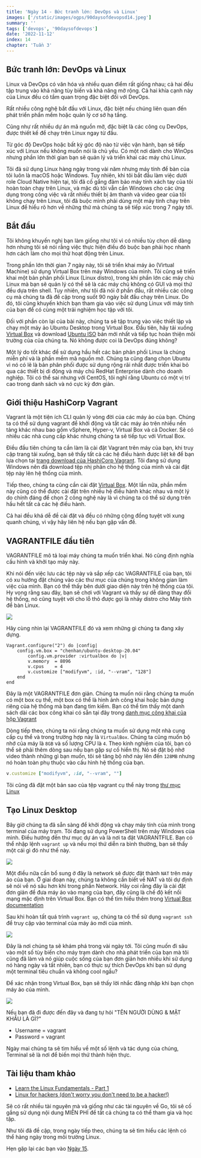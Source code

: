 ```yaml
---
title: 'Ngày 14 - Bức tranh lớn: DevOps và Linux'
images: ['/static/images/ogps/90daysofdevopsd14.jpeg']
summary: ''
tags: ['devops', '90daysofdevops']
date: '2022-11-12'
index: 14
chapter: 'Tuần 3'
---
```


## Bức tranh lớn: DevOps và Linux

Linux và DevOps có văn hóa và nhiều quan điểm rất giống nhau; cả hai đều tập trung vào khả năng tùy biến và khả năng mở rộng. Cả hai khía cạnh này của Linux đều có tầm quan trọng đặc biệt đối với DevOps.

Rất nhiều công nghệ bắt đầu với Linux, đặc biệt nếu chúng liên quan đến phát triển phần mềm hoặc quản lý cơ sở hạ tầng.

Cũng như rất nhiều dự án mã nguồn mở, đặc biệt là các công cụ DevOps, được thiết kế để chạy trên Linux ngay từ đầu.

Từ góc độ DevOps hoặc bất kỳ góc độ nào từ việc vận hành, bạn sẽ tiếp xúc với Linux nếu không muốn nói là chủ yếu. Có một nơi dành cho WinOps nhưng phần lớn thời gian bạn sẽ quản lý và triển khai các máy chủ Linux.

Tôi đã sử dụng Linux hàng ngày trong vài năm nhưng máy tính để bàn của tôi luôn là macOS hoặc Windows. Tuy nhiên, khi tôi bắt đầu làm việc dưới role Cloud Native hiện tại, tôi đã cố gắng đảm bảo máy tính xách tay của tôi hoàn toàn chạy trên Linux, và mặc dù tôi vẫn cần Windows cho các ứng dụng trong công việc và rất nhiều thiết bị âm thanh và video gear của tôi không chạy trên Linux, tôi đã buộc mình phải dùng một máy tính chạy trên Linux để hiểu rõ hơn về những thứ mà chúng ta sẽ tiếp xúc trong 7 ngày tới.

## Bắt đầu

Tôi không khuyến nghị bạn làm giống như tôi vì có nhiều tùy chọn dễ dàng hơn nhưng tôi sẽ nói rằng việc thực hiện điều đó buộc bạn phải học nhanh hơn cách làm cho mọi thứ hoạt động trên Linux.

Trong phần lớn thời gian 7 ngày này, tôi sẽ triển khai máy ảo (Virtual Machine) sử dụng Virtual Box trên máy Windows của mình. Tôi cũng sẽ triển khai một bản phân phối Linux (Linux distro), trong khi phần lớn các máy chủ Linux mà bạn sẽ quản lý có thể sẽ là các máy chủ không có GUI và mọi thứ đều dựa trên shell. Tuy nhiên, như tôi đã nói ở phần đầu, rất nhiều các công cụ mà chúng ta đã đề cập trong suốt 90 ngày bắt đầu chạy trên Linux. Do đó, tôi cũng khuyến khích bạn tham gia vào việc sử dụng Linux với máy tính của bạn để có cùng một trải nghiệm học tập với tôi.

Đối với phần còn lại của bài này, chúng ta sẽ tập trung vào việc thiết lập và chạy một máy ảo Ubuntu Desktop trong Virtual Box. Đầu tiên, hãy tải xuống [Virtual Box](https://www.virtualbox.org/) và download [Ubuntu ISO](https://ubuntu.com/download) bản mới nhất và tiếp tục hoàn thiện môi trường của của chúng ta. Nó không được coi là DevOps đúng không?

Một lý do tốt khác để sử dụng hầu hết các bản phân phối Linux là chúng miễn phí và là phần mềm mã nguồn mở. Chúng ta cũng đang chọn Ubuntu vì nó có lẽ là bản phân phối được sử dụng rộng rãi nhất được triển khai bỏ qua các thiết bị di động và máy chủ RedHat Enterprise dành cho doanh nghiệp. Tôi có thể sai nhưng với CentOS, tôi nghĩ rằng Ubuntu có một vị trí cao trong danh sách và nó cực kỳ đơn giản.

## Giới thiệu HashiCorp Vagrant

Vagrant là một tiện ích CLI quản lý vòng đời của các máy ảo của bạn. Chúng ta có thể sử dụng vagrant để khởi động và tắt các máy ảo trên nhiều nền tảng khác nhau bao gồm vSphere, Hyper-v, Virtual Box và cả Docker. Sẽ có nhiều các nhà cung cấp khác nhưng chúng ta sẽ tiếp tục với Virtual Box.

Điều đầu tiên chúng ta cần làm là cài đặt Vagrant trên máy của bạn, khi truy cập trang tải xuống, bạn sẽ thấy tất cả các hệ điều hành được liệt kê để bạn lựa chọn tại [trang download của HashiCorp Vagrant](https://www.vagrantup.com/downloads). Tôi đang sử dụng Windows nên đã download tệp nhị phân cho hệ thống của mình và cài đặt tệp này lên hệ thống của mình.

Tiếp theo, chúng ta cũng cần cài đặt [Virtual Box](https://www.virtualbox.org/wiki/Downloads). Một lần nữa, phần mềm này cũng có thể được cài đặt trên nhiều hệ điều hành khác nhau và một lý do chính đáng để chọn 2 công nghệ này là vì chúng ta có thể sử dụng trên hầu hết tất cả các hệ điều hành.

Cả hai đều khá dễ đề cài đặt và đều có những cộng đồng tuyệt vời xung quanh chúng, vì vậy hãy liên hệ nếu bạn gặp vấn đề.

## VAGRANTFILE đầu tiên

VAGRANTFILE mô tả loại máy chúng ta muốn triển khai. Nó cũng định nghĩa cấu hình và khởi tạo máy này.

Khi nói đến việc lưu các tệp này và sắp xếp các VAGRANTFILE của bạn, tôi có xu hướng đặt chúng vào các thư mục của chúng trong không gian làm việc của mình. Bạn có thể thấy bên dưới giao diện này trên hệ thống của tôi. Hy vọng rằng sau đây, bạn sẽ chơi với Vagrant và thấy sự dễ dàng thay đổi hệ thống, nó cũng tuyệt vời cho lỗ thỏ được gọi là nhảy distro cho Máy tính để bàn Linux.

![](/static/images/assets/Day14_Linux1.png)

Hãy cùng nhìn lại VAGRANTFILE đó và xem những gì chúng ta đang xây dựng.

```ruby:Vagrantfile
Vagrant.configure("2") do |config|
    config.vm.box = "chenhan/ubuntu-desktop-20.04"
        config.vm.provider :virtualbox do |v|
        v.memory  = 8096
        v.cpus    = 4
        v.customize ["modifyvm", :id, "--vram", "128"]
    end
end
```

Đây là một VAGRANTFILE đơn giản. Chúng ta muốn nói rằng chúng ta muốn có một box cụ thể, một box có thể là hình ảnh công khai hoặc bản dựng riêng của hệ thống mà bạn đang tìm kiếm. Bạn có thể tìm thấy một danh sách dài các box công khai có sẵn tại đây trong [danh mục công khai của hộp Vagrant](https://app.vagrantup.com/boxes/search)

Dòng tiếp theo, chúng ta nói rằng chúng ta muốn sử dụng một nhà cung cấp cụ thể và trong trường hợp này là `VirtualBox`. Chúng ta cũng muốn bộ nhớ của máy là `8GB` và số lượng CPU là `4`. Theo kinh nghiệm của tôi, bạn có thể sẽ phải thêm dòng sau nếu bạn gặp sự cố hiển thị. Nó sẽ đặt bộ nhớ video thành những gì bạn muốn, tôi sẽ tăng bộ nhớ này lên đến `128MB` nhưng nó hoàn toàn phụ thuộc vào cấu hình hệ thống của bạn.

```ruby
v.customize ["modifyvm", :id, "--vram", ""]
```

Tôi cũng đã đặt một bản sao của tệp vagrant cụ thể này trong [thư mục Linux](https://github.com/vntechies/90DaysOfDevOps/blob/main/Days/Linux/VAGRANTFILE)

## Tạo Linux Desktop

Bây giờ chúng ta đã sẵn sàng để khởi động và chạy máy tính của mình trong terminal của máy trạm. Tôi đang sử dụng PowerShell trên máy Windows của mình. Điều hướng đến thư mục dự án và là nơi ta đặt VAGRANTFILE. Bạn có thể nhập lệnh `vagrant up` và nếu mọi thứ diễn ra bình thường, bạn sẽ thấy một cái gì đó như thế này.

![](/static/images/assets/Day14_Linux2.png)

Một điều nữa cần bổ sung ở đây là network sẽ được đặt thành `NAT` trên máy ảo của bạn. Ở giai đoạn này, chúng ta không cần biết về NAT và tôi dự định sẽ nói về nó sâu hơn khi trong phần Network. Hãy coi rằng đây là cài đặt đơn giản để đưa máy ảo vào mạng của bạn, đây cũng là chế độ kết nối mạng mặc định trên Virtual Box. Bạn có thể tìm hiểu thêm trong [Virtual Box documentation](https://www.virtualbox.org/manual/ch06.html#network_nat)

Sau khi hoàn tất quá trình `vagrant up`, chúng ta có thể sử dụng `vagrant ssh` để truy cập vào terminal của máy ảo mới của mình.

![](/static/images/assets/Day14_Linux3.png)

Đây là nơi chúng ta sẽ khám phá trong vài ngày tới. Tôi cũng muốn đi sâu vào một số tùy biến cho máy trạm dành cho nhà phát triển của bạn mà tôi cũng đã làm và nó giúp cuộc sống của bạn đơn giản hơn nhiều khi sử dụng nó hàng ngày và tất nhiên, bạn có thực sự thích DevOps khi bạn sử dụng một terminal tiêu chuẩn và không cool ngầu?

Để xác nhận trong Virtual Box, bạn sẽ thấy lời nhắc đăng nhập khi bạn chọn máy ảo của mình.

![](/static/images/assets/Day14_Linux4.png)

Nếu bạn đã đi được đến đây và đang tự hỏi "TÊN NGƯỜI DÙNG & MẬT KHẨU LÀ GÌ?"

- Username = vagrant
- Password = vagrant

Ngày mai chúng ta sẽ tìm hiểu về một số lệnh và tác dụng của chúng, Terminal sẽ là nơi để biến mọi thứ thành hiện thực.

## Tài liệu tham khảo

- [Learn the Linux Fundamentals - Part 1](https://www.youtube.com/watch?v=kPylihJRG70)
- [Linux for hackers (don't worry you don't need to be a hacker!)](https://www.youtube.com/watch?v=VbEx7B_PTOE)

Sẽ có rất nhiều tài nguyên mà và giống như các tài nguyên về Go, tôi sẽ cố gắng sử dụng nội dung MIỄN PHÍ để tất cả chúng ta có thể tham gia và học tập.

Như tôi đã đề cập, trong ngày tiếp theo, chúng ta sẽ tìm hiểu các lệnh có thể hàng ngày trong môi trường Linux.

Hẹn gặp lại các bạn vào [Ngày 15](/courses/90-ngay-devops/ngay-15-cac-lenh-linux-cho-devops).
